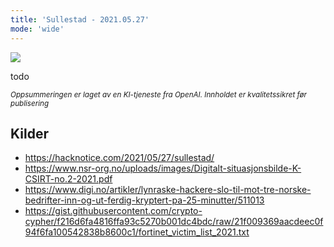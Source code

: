 ```yaml
---
title: 'Sullestad - 2021.05.27'
mode: 'wide'
---
```


<Frame>
<img src="/images/sullestad.png" />
</Frame>

todo

<sup><i>Oppsummeringen er laget av en KI-tjeneste fra OpenAI. Innholdet er kvalitetssikret før publisering</i></sup>

## Kilder
- https://hacknotice.com/2021/05/27/sullestad/
- https://www.nsr-org.no/uploads/images/Digitalt-situasjonsbilde-K-CSIRT-no.2-2021.pdf
- https://www.digi.no/artikler/lynraske-hackere-slo-til-mot-tre-norske-bedrifter-inn-og-ut-ferdig-kryptert-pa-25-minutter/511013
- https://gist.githubusercontent.com/crypto-cypher/f216d6fa4816ffa93c5270b001dc4bdc/raw/21f009369aacdeec0f94f6fa100542838b8600c1/fortinet_victim_list_2021.txt
